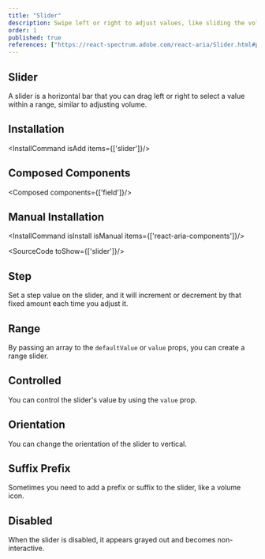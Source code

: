 ```yaml
---
title: "Slider"
description: Swipe left or right to adjust values, like sliding the volume on your stereo, perfect for gradual control.
order: 1
published: true
references: ["https://react-spectrum.adobe.com/react-aria/Slider.html#props"]
---
```


## Slider
A slider is a horizontal bar that you can drag left or right to select a value within a range, similar to adjusting volume.
<How minW72 toUse="controls/slider-demo" />

## Installation
<InstallCommand isAdd items={['slider']}/>

## Composed Components
<Composed components={['field']}/>

## Manual Installation
<InstallCommand isInstall isManual items={['react-aria-components']}/>

<SourceCode toShow={['slider']}/>

## Step
Set a step value on the slider, and it will increment or decrement by that fixed amount each time you adjust it.
<How minW72 toUse="controls/slider-step-demo" />

## Range
By passing an array to the `defaultValue` or `value` props, you can create a range slider.
<How minW72 toUse="controls/slider-range-demo" />

## Controlled
You can control the slider's value by using the `value` prop.
<How minW72 toUse="controls/slider-controlled-demo" />

## Orientation
You can change the orientation of the slider to vertical.
<How minW72 toUse="controls/slider-orientation-demo" />

## Suffix Prefix
Sometimes you need to add a prefix or suffix to the slider, like a volume icon.
<How minW72 toUse="controls/slider-prefix-suffix-demo" />

## Disabled
When the slider is disabled, it appears grayed out and becomes non-interactive.
<How minW72 toUse="controls/slider-disabled-demo" />
